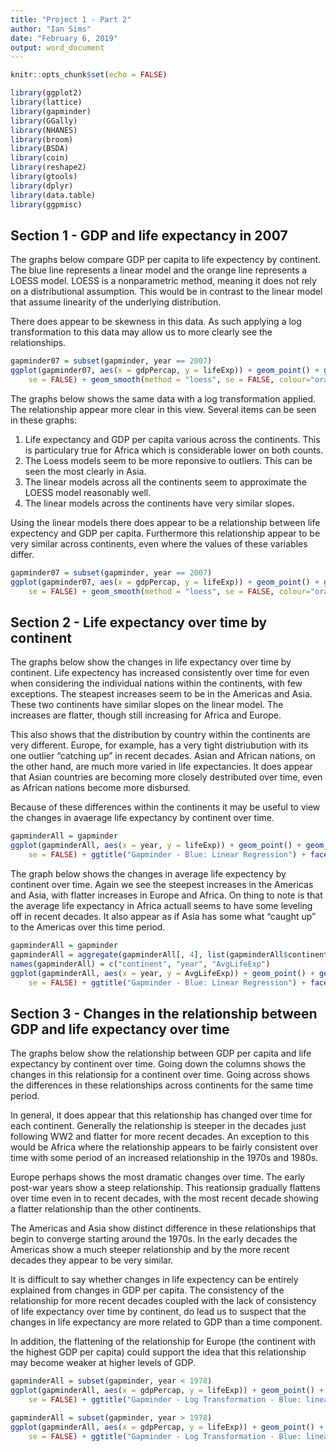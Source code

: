 ```yaml
---
title: "Project 1 - Part 2"
author: "Ian Sims"
date: "February 6, 2019"
output: word_document
---
```


```r
knitr::opts_chunk$set(echo = FALSE)
```

```r
library(ggplot2)
library(lattice)
library(gapminder)
library(GGally)
library(NHANES)
library(broom)
library(BSDA)
library(coin)
library(reshape2)
library(gtools)
library(dplyr)
library(data.table)
library(ggpmisc)
```

## Section 1 - GDP and life expectancy in 2007

The graphs below compare GDP per capita to life expectency by continent. The blue line represents a linear model and the orange line represents a LOESS model. LOESS is a nonparametric method, meaning it does not rely on a distributional assumption. This would be in contrast to the linear model that assume linearity of the underlying distribution.

There does appear to be skewness in this data. As such applying a log transformation to this data may allow us to more clearly see the relationships.

```r
gapminder07 = subset(gapminder, year == 2007)
ggplot(gapminder07, aes(x = gdpPercap, y = lifeExp)) + geom_point() + geom_smooth(method = "lm", 
    se = FALSE) + geom_smooth(method = "loess", se = FALSE, colour="orange") + ggtitle("2007 Gapminder - Blue: Linear Regression - Orange: LOESS") + facet_wrap(~continent, ncol = 3)
```

The graphs below shows the same data with a log transformation applied. The relationship appear more clear in this view. Several items can be seen in these graphs:

1. Life expectancy and GDP per capita various across the continents. This is particulary true for Africa which is considerable lower on both counts.
2. The Loess models seem to be more reponsive to outliers. This can be seen the most clearly in Asia.
3. The linear models across all the continents seem to approximate the LOESS model reasonably well.
4. The linear models across the continents have very similar slopes.

Using the linear models there does appear to be a relationship between life expectency and GDP per capita. Furthermore this relationship appear to be very similar across continents, even where the values of these variables differ.

```r
gapminder07 = subset(gapminder, year == 2007)
ggplot(gapminder07, aes(x = gdpPercap, y = lifeExp)) + geom_point() + geom_smooth(method = "lm", 
    se = FALSE) + geom_smooth(method = "loess", se = FALSE, colour="orange") + ggtitle("2007 Gapminder - Log Transformation - Blue: Linear Regression - Orange: LOESS") + scale_x_log10() + facet_wrap(~continent, ncol = 3)
```

## Section 2 - Life expectancy over time by continent

The graphs below show the changes in life expectancy over time by continent. Life expectency has increased consistently over time for even when considering the individual nations within the continents, with few exceptions. The steapest increases seem to be in the Americas and Asia. These two continents have similar slopes on the linear model. The increases are flatter, though still increasing for Africa and Europe. 

This also shows that the distribution by country within the continents are very different. Europe, for example, has a very tight distriubution with its one outlier "catching up" in recent decades. Asian and African nations, on the other hand, are much more varied in life expectancies. It does appear that Asian countries are becoming more closely destributed over time, even as African nations become more disbursed.

Because of these differences within the continents it may be useful to view the changes in avaerage life expectancy by continent over time.

```r
gapminderAll = gapminder
ggplot(gapminderAll, aes(x = year, y = lifeExp)) + geom_point() + geom_smooth(method = "lm", 
    se = FALSE) + ggtitle("Gapminder - Blue: Linear Regression") + facet_wrap(~continent, ncol = 3)
```

The graph below shows the changes in average life expectency by continent over time. Again we see the steepest increases in the Americas and Asia, with flatter increases in Europe and Africa. On thing to note is that the average life expectancy in Africa actuall seems to have some leveling off in recent decades. It also appear as if Asia has some what "caught up" to the Americas over this time period.

```r
gapminderAll = gapminder
gapminderAll = aggregate(gapminderAll[, 4], list(gapminderAll$continent, gapminderAll$year), mean)
names(gapminderAll) = c("continent", "year", "AvgLifeExp")
ggplot(gapminderAll, aes(x = year, y = AvgLifeExp)) + geom_point() + geom_smooth(method = "lm", 
    se = FALSE) + ggtitle("Gapminder - Blue: Linear Regression") + facet_wrap(~continent, ncol = 3)
```

## Section 3 - Changes in the relationship between GDP and life expectancy over time

The graphs below show the relationship between GDP per capita and life expectancy by continent over time. Going down the columns shows the changes in this relationsip for a continent over time. Going across shows the differences in these relationships across continents for the same time period.

In general, it does appear that this relationship has changed over time for each continent. Generally the relationship is steeper in the decades just following WW2 and flatter for more recent decades. An exception to this would be Africa where the relationship appears to be fairly consistent over time with some period of an increased relationship in the 1970s and 1980s.

Europe perhaps shows the most dramatic changes over time. The early post-war years show a steep relationship. This reationsip gradually flattens over time even in to recent decades, with the most recent decade showing a flatter relationship than the other continents.

The Americas and Asia show distinct difference in these relationships that begin to converge starting around the 1970s. In the early decades the Americas show a much steeper relationship and by the more recent decades they appear to be very similar.

It is difficult to say whether changes in life expectency can be entirely explained from changes in GDP per capita. The consistency of the relationship for more recent decades coupled with the lack of consistency of life expectancy over time by continent, do lead us to suspect that the changes in life expectancy are more related to GDP than a time component. 

In addition, the flattening of the relationship for Europe (the continent with the highest GDP per capita) could support the idea that this relationship may become weaker at higher levels of GDP.

```r
gapminderAll = subset(gapminder, year < 1978)
ggplot(gapminderAll, aes(x = gdpPercap, y = lifeExp)) + geom_point() + geom_smooth(method = "lm", 
    se = FALSE) + ggtitle("Gapminder - Log Transformation - Blue: linear regression") + scale_x_log10() + facet_wrap(~year+continent, ncol = 5)
```

```r
gapminderAll = subset(gapminder, year > 1978)
ggplot(gapminderAll, aes(x = gdpPercap, y = lifeExp)) + geom_point() + geom_smooth(method = "lm", 
    se = FALSE) + ggtitle("Gapminder - Log Transformation - Blue: linear regression") + scale_x_log10() + facet_wrap(~year+continent, ncol = 5)
```














